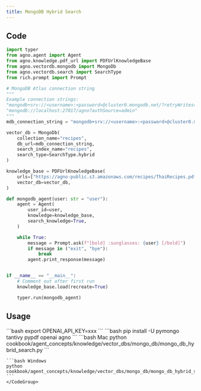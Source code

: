 ```yaml
---
title: MongoDB Hybrid Search
---
```


## Code

```python cookbook/agent_concepts/knowledge/vector_dbs/mongo_db/mongo_db_hybrid_search.py
import typer
from agno.agent import Agent
from agno.knowledge.pdf_url import PDFUrlKnowledgeBase
from agno.vectordb.mongodb import MongoDb
from agno.vectordb.search import SearchType
from rich.prompt import Prompt

# MongoDB Atlas connection string
"""
Example connection strings:
"mongodb+srv://<username>:<password>@cluster0.mongodb.net/?retryWrites=true&w=majority"
"mongodb://localhost:27017/agno?authSource=admin"
"""
mdb_connection_string = "mongodb+srv://<username>:<password>@cluster0.mongodb.net/?retryWrites=true&w=majority"

vector_db = MongoDb(
    collection_name="recipes",
    db_url=mdb_connection_string,
    search_index_name="recipes",
    search_type=SearchType.hybrid
)

knowledge_base = PDFUrlKnowledgeBase(
    urls=["https://agno-public.s3.amazonaws.com/recipes/ThaiRecipes.pdf"],
    vector_db=vector_db,
)

def mongodb_agent(user: str = "user"):
    agent = Agent(
        user_id=user,
        knowledge=knowledge_base,
        search_knowledge=True,
    )

    while True:
        message = Prompt.ask(f"[bold] :sunglasses: {user} [/bold]")
        if message in ("exit", "bye"):
            break
        agent.print_response(message)


if __name__ == "__main__":
    # Comment out after first run
    knowledge_base.load(recreate=True)

    typer.run(mongodb_agent)
```

## Usage

<Steps>
  <Snippet file="create-venv-step.mdx" />

  <Step title="Set your API key">
    ```bash
    export OPENAI_API_KEY=xxx
    ```
  </Step>

  <Step title="Install libraries">
    ```bash
    pip install -U pymongo tantivy pypdf openai agno
    ```
  </Step>

  <Step title="Run Agent">
    <CodeGroup>
    ```bash Mac
    python cookbook/agent_concepts/knowledge/vector_dbs/mongo_db/mongo_db_hybrid_search.py
    ```

    ```bash Windows
    python cookbook/agent_concepts/knowledge/vector_dbs/mongo_db/mongo_db_hybrid_search.py
    ```
    </CodeGroup>
  </Step>
</Steps>